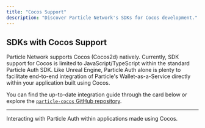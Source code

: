 ```yaml
---
title: "Cocos Support"
description: "Discover Particle Network's SDKs for Cocos development."
---
```


## SDKs with Cocos Support

Particle Network supports Cocos (Cocos2d) natively. Currently, SDK support for Cocos is limited to JavaScript/TypeScript within the standard Particle Auth SDK. Like Unreal Engine, Particle Auth alone is plenty to facilitate end-to-end integration of Particle's Wallet-as-a-Service directly within your application built using Cocos. 

You can find the up-to-date integration guide through the card below or explore the [`particle-cocos` GitHub repository](https://github.com/Particle-Network/particle-cocos/tree/mobile).

***

<CardGroup cols={1}>
  <Card title="Particle Auth" href="/api-reference/auth/mobile-sdks/cocos">
    Interacting with Particle Auth within applications made using Cocos.
  </Card>
</CardGroup>